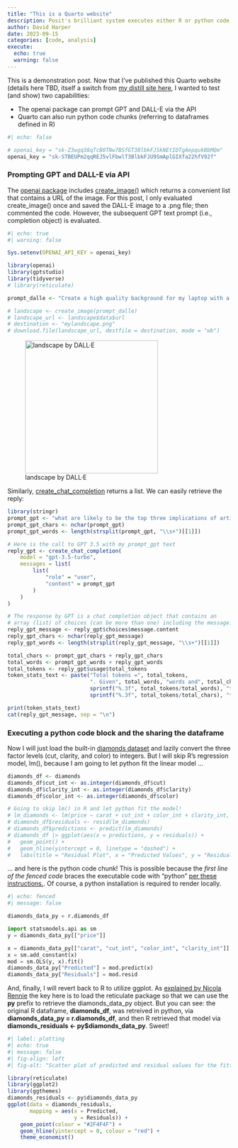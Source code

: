 ```yaml
---
title: "This is a Quarto website"
description: Posit's brilliant system executes either R or python code (and a GPT API example) 
author: David Harper
date: 2023-09-15
categories: [code, analysis]
execute: 
  echo: true
  warning: false
---
```


This is a demonstration post. Now that I've published this Quarto website (details here TBD, itself a switch from [my distill site here](https://dh-data.org/), I wanted to test (and show) two capabilities:

* The openai package can prompt GPT and DALL-E via the API
* Quarto can also run python code chunks (referring to dataframes defined in R)


```r
#| echo: false

# openai_key = "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"
openai_key = "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"

```

### Prompting GPT and DALL-E via API

The [openai package](https://github.com/irudnyts/openai) includes [create_image()](https://platform.openai.com/docs/api-reference/images) which returns a convenient list that contains a URL of the image. For this post, I only evaluated create_image() once and saved the DALL-E image to a .png file; then commented the code. However, the subsequent GPT text prompt (i.e., completion object) is evaluated.

```r
#| echo: true
#| warning: false

Sys.setenv(OPENAI_API_KEY = openai_key)

library(openai)
library(gptstudio)
library(tidyverse)
# library(reticulate)

prompt_dalle <- "Create a high quality background for my laptop with a minimalist landscape of a mountain with forest with multiple sky colors during sunset"

# landscape <- create_image(prompt_dalle)
# landscape_url <- landscape$data$url
# destination <- "mylandscape.png"
# download.file(landscape_url, destfile = destination, mode = "wb")

```

![landscape by DALL·E](mylandscape.png){width=300 fig-align="left"}

Similarly, [create_chat_completion](https://platform.openai.com/docs/api-reference/chat/create) returns a list. We can easily retrieve the reply:

```r

library(stringr)
prompt_gpt <- "what are likely to be the top three implications of artificial intelligence on edtech?"
prompt_gpt_chars <- nchar(prompt_gpt)
prompt_gpt_words <- length(strsplit(prompt_gpt, "\\s+")[[1]])

# Here is the call to GPT 3.5 with my prompt_gpt text
reply_gpt <- create_chat_completion(
    model = "gpt-3.5-turbo",
    messages = list(
        list(
            "role" = "user",
            "content" = prompt_gpt
        )
    )
)

# The response by GPT is a chat completion object that contains an
# array (list) of choices (can be more than one) including the message.content
reply_gpt_message <- reply_gpt$choices$message.content
reply_gpt_chars <- nchar(reply_gpt_message)
reply_gpt_words <- length(strsplit(reply_gpt_message, "\\s+")[[1]])

total_chars <- prompt_gpt_chars + reply_gpt_chars
total_words <- prompt_gpt_words + reply_gpt_words
total_tokens <- reply_gpt$usage$total_tokens
token_stats_text <- paste("Total tokens =", total_tokens, 
                          ". Given", total_words, "words and", total_chars, "characters, that's",
                          sprintf("%.3f", total_tokens/total_words), "tokens/word and",
                          sprintf("%.3f", total_tokens/total_chars), "tokens/character.")

print(token_stats_text)
cat(reply_gpt_message, sep = "\n")

```

### Executing a python code block and the sharing the dataframe

Now I will just load the built-in [diamonds dataset](https://ggplot2.tidyverse.org/reference/diamonds.html) and lazily convert the three factor levels (cut, clarity, and color) to integers. But I will skip R's regression model, lm(), because I am going to let python fit the linear model ...

```r
diamonds_df <- diamonds
diamonds_df$cut_int <- as.integer(diamonds_df$cut)
diamonds_df$clarity_int <- as.integer(diamonds_df$clarity)
diamonds_df$color_int <- as.integer(diamonds_df$color)

# Going to skip lm() in R and let python fit the model!
# lm_diamonds <- lm(price ~ carat + cut_int + color_int + clarity_int, data = diamonds_df)
# diamonds_df$residuals <- resid(lm_diamonds)
# diamonds_df$predictions <- predict(lm_diamonds)
# diamonds_df |> ggplot(aes(x = predictions, y = residuals)) +
#   geom_point() +
#   geom_hline(yintercept = 0, linetype = "dashed") +
#   labs(title = "Residual Plot", x = "Predicted Values", y = "Residuals")

```

... and here is the python code chunk! This is possible because the *first line of the fenced code* braces the executable code with "python" [per these instructions.](https://quarto.org/docs/computations/python.html). Of course, a python installation is required to render locally.

```python
#| echo: fenced
#| message: false

diamonds_data_py = r.diamonds_df

import statsmodels.api as sm
y = diamonds_data_py[["price"]]

x = diamonds_data_py[["carat", "cut_int", "color_int", "clarity_int"]]
x = sm.add_constant(x)
mod = sm.OLS(y, x).fit()
diamonds_data_py["Predicted"] = mod.predict(x)
diamonds_data_py["Residuals"] = mod.resid

```

And, finally, I will revert back to R to utilize ggplot. As [explained by Nicola Rennie](https://nrennie.rbind.io/blog/combining-r-and-python-with-reticulate-and-quarto/) the key here is to load the reticulate package so that we can use the **py** prefix to retrieve the diamonds_data_py object. But you can see: the original R dataframe, **diamonds_df**, was retreived in python, via **diamonds_data_py = r.diamonds_df**, and then R retrieved that model via **diamonds_residuals <- py$diamonds_data_py**. Sweet!

```r
#| label: plotting
#| echo: true
#| message: false
#| fig-align: left
#| fig-alt: "Scatter plot of predicted and residual values for the fitted linear model."

library(reticulate)
library(ggplot2)
library(ggthemes)
diamonds_residuals <- py$diamonds_data_py
ggplot(data = diamonds_residuals,
       mapping = aes(x = Predicted,
                     y = Residuals)) +
    geom_point(colour = "#2F4F4F") +
    geom_hline(yintercept = 0, colour = "red") +
    theme_economist()
```



